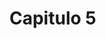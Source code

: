 

```{=html}
<style>
  body{text-align: justify}
</style>
```


::: progress
::: {.progress-bar style="width: 100%;"}
:::
:::
  
  

# Capitulo 5

::: progress
::: {.progress-bar style="width: 100%;"}
:::
:::